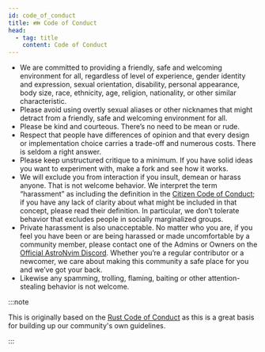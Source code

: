 ```yaml
---
id: code_of_conduct
title: 👪 Code of Conduct
head:
  - tag: title
    content: Code of Conduct
---
```


- We are committed to providing a friendly, safe and welcoming environment for all, regardless of level of experience, gender identity and expression, sexual orientation, disability, personal appearance, body size, race, ethnicity, age, religion, nationality, or other similar characteristic.
- Please avoid using overtly sexual aliases or other nicknames that might detract from a friendly, safe and welcoming environment for all.
- Please be kind and courteous. There’s no need to be mean or rude.
- Respect that people have differences of opinion and that every design or implementation choice carries a trade-off and numerous costs. There is seldom a right answer.
- Please keep unstructured critique to a minimum. If you have solid ideas you want to experiment with, make a fork and see how it works.
- We will exclude you from interaction if you insult, demean or harass anyone. That is not welcome behavior. We interpret the term “harassment” as including the definition in the [Citizen Code of Conduct](https://github.com/stumpsyn/policies/blob/master/citizen_code_of_conduct.md); if you have any lack of clarity about what might be included in that concept, please read their definition. In particular, we don’t tolerate behavior that excludes people in socially marginalized groups.
- Private harassment is also unacceptable. No matter who you are, if you feel you have been or are being harassed or made uncomfortable by a community member, please contact one of the Admins or Owners on the [Official AstroNvim Discord](https://discord.astronvim.com). Whether you’re a regular contributor or a newcomer, we care about making this community a safe place for you and we’ve got your back.
- Likewise any spamming, trolling, flaming, baiting or other attention-stealing behavior is not welcome.

:::note

This is originally based on the [Rust Code of Conduct](https://www.rust-lang.org/policies/code-of-conduct) as this is a great basis for building up our community's own guidelines.

:::
